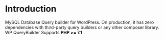 # Introduction

MySQL Database Query builder for WordPress.
On production, it has zero dependencies with third-party query builders or any other composer library.
<br />WP QueryBuilder Supports <strong>PHP >= 7.1</strong>
